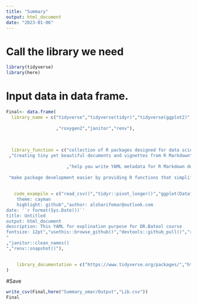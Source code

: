 ```yaml
---
title: "Summary"
output: html_document
date: "2023-01-06"
---
```


# Call the library we need
```r
library(tidyverse)
library(here)
```

# Input data in data frame.
```r
Final<- data.frame(
  library_name = c("tidyverse","tidyverse(tidyr)","tidyverse(ggplot2)","here","plotly","prettydoc","ymlthis","usethis","devtools"
                   
                   ,"roxygen2","janitor","renv"),
  
  
  
  library_function = c("collection of R packages designed for data science","provides a set of functions that help you get to tidy data","produce the plots"," enable easy file referencing in project-oriented workflows","creating interactive web-based graphs"
 ,"Creating tiny yet beautiful documents and vignettes from R Markdown"
                       
                       ,"help you write YAML metadata for R Markdown documents and related tools like blogdown, bookdown, and pkgdown","facilitates interactive workflows for R project creation and development",
 
 "make package development easier by providing R functions that simplify and expedite common tasks","to make documenting your code as easy as possible","examining and cleaning dirty data","dependency manager"),
 
 
   code_exampile = c("read_csv()","tidyr::pivot_longer()","ggplot(Datafile, aes(x=no_of_member, y=no_of_member))+ geom_point()","setwd()","plotly(graph_name)","prettydoc::html_pretty:
    theme: cayman
    highlight: github","author: alsharifomar@outlook.com
date: '`r format(Sys.Date())`'
title: Untitled
output: html_document
description: This YAML for explination purpose for DR.Batool course
fontsize: 12pt","usethis::browse_github()","devtools::github_pull()","roxygen2::init()
"
,"janitor::clean_names()
","renv::snapshot()"),

 
    library_documentation = c("https://www.tidyverse.org/packages/","https://www.rdocumentation.org/packages/tidyr/versions/1.2.1","https://ggplot2.tidyverse.org/reference/",  "https://here.r-lib.org/","https://plotly.com/r/","https://prettydoc.statr.me/","https://pyyaml.org/wiki/PyYAMLDocumentation","https://usethis.r-lib.org/","https://devtools.r-lib.org/","https://cran.r-project.org/web/packages/roxygen2/vignettes/roxygen2.html","https://www.rdocumentation.org/packages/janitor/versions/2.1.0","https://rstudio.github.io/renv/articles/renv.html")
)
```
#Save
```r
write_csv(Final,here("Summary_omar/Output","Lib.csv"))
Final
```








